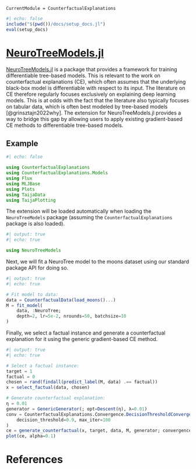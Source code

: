 ``` @meta
CurrentModule = CounterfactualExplanations 
```

```julia
#| echo: false
include("$(pwd())/docs/setup_docs.jl")
eval(setup_docs)
```

# [NeuroTreeModels.jl](https://evovest.github.io/NeuroTreeModels.jl/dev/)

[NeuroTreeModels.jl](https://evovest.github.io/NeuroTreeModels.jl/dev/) is a package that provides a framework for training differentiable tree-based models. This is relevant to the work on counterfactual explanations (CE), which often assumes that the underlying black-box model is differentiable with respect to its input. The literature on CE therefore regularly focuses exclusively on explaining deep learning models. This is at odds with the fact that the literature also typically focuses on tabular data, which is often best modeled by tree-based models [@grinsztajn2022why]. The extension for NeuroTreeModels.jl provides a way to bridge this gap by allowing users to apply existing gradient-based CE methods to differentiable tree-based models.

```{=commonmark}
!!! warning "Experimental Feature"
    Please note that this extension is still experimental. Neither the behaviour of differentiable tree-based models nor their interplay with counterfactual explanations is well understood at this point. If you encounter any issues, please report them to the package maintainers. Your feedback is highly appreciated.

    Please also note that this extension is only tested on Julia 1.9 and higher, due to compatibility [issues](https://github.com/Evovest/NeuroTreeModels.jl/pull/7).
```

## Example

```julia
#| echo: false

using CounterfactualExplanations
using CounterfactualExplanations.Models
using Flux
using MLJBase
using Plots
using TaijaData
using TaijaPlotting
```

The extension will be loaded automatically when loading the `NeuroTreeModels` package (assuming the `CounterfactualExplanations` package is also loaded).

```julia
#| output: true
#| echo: true

using NeuroTreeModels
```

Next, we will fit a NeuroTree model to the moons dataset using our standard package API for doing so. 

```julia
#| output: true
#| echo: true

# Fit model to data:
data = CounterfactualData(load_moons()...)
M = fit_model(
    data, :NeuroTree; 
    depth=2, lr=5e-2, nrounds=50, batchsize=10
)
```

Finally, we select a factual instance and generate a counterfactual explanation for it using the generic gradient-based CE method.

```julia
#| output: true
#| echo: true

# Select a factual instance:
target = 1
factual = 0
chosen = rand(findall(predict_label(M, data) .== factual))
x = select_factual(data, chosen)

# Generate counterfactual explanation:
η = 0.01
generator = GenericGenerator(; opt=Descent(η), λ=0.01)
conv = CounterfactualExplanations.Convergence.DecisionThresholdConvergence(;
    decision_threshold=0.9, max_iter=100
)
ce = generate_counterfactual(x, target, data, M, generator; convergence=conv)
plot(ce, alpha=0.1)
```

# References